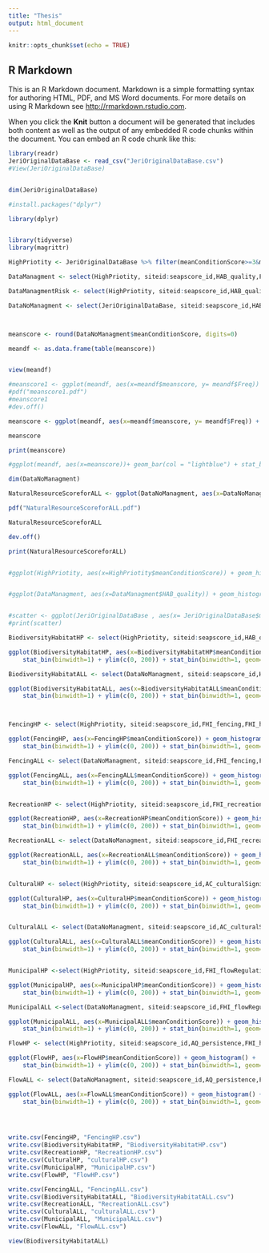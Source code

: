 ```yaml
---
title: "Thesis"
output: html_document
---
```


```r
knitr::opts_chunk$set(echo = TRUE)
```

## R Markdown

This is an R Markdown document. Markdown is a simple formatting syntax for authoring HTML, PDF, and MS Word documents. For more details on using R Markdown see <http://rmarkdown.rstudio.com>.

When you click the **Knit** button a document will be generated that includes both content as well as the output of any embedded R code chunks within the document. You can embed an R code chunk like this:


```r
library(readr)
JeriOriginalDataBase <- read_csv("JeriOriginalDataBase.csv")
#View(JeriOriginalDataBase)


dim(JeriOriginalDataBase)
```
```r
#install.packages("dplyr")

library(dplyr)


library(tidyverse)
library(magrittr)

HighPriotity <- JeriOriginalDataBase %>% filter(meanConditionScore>=3&meanConditionScore<=5 & FHI_humanImpactRiskScore>=2 & FHI_humanImpactRiskScore<=4) %>% drop_na(HAB_quality,FHI_fencing,FHI_recreation,AC_culturalSignificance,FHI_flowRegulation, AQ_persistence)


```

```r
DataManagment <- select(HighPriotity, siteid:seapscore_id,HAB_quality,FHI_fencing,FHI_recreation,AC_culturalSignificance,FHI_flowRegulation, AQ_persistence,FHI_humanImpactRiskScore,meanConditionScore)

DataManagmentRisk <- select(HighPriotity, siteid:seapscore_id,HAB_quality,HAB_qualityRisk,FHI_fencing,FHI_fencingRisk,FHI_recreation,FHI_recreationRisk,AC_culturalSignificance,AC_culturalSignificanceRisk,FHI_flowRegulation,FHI_flowRegulationRisk,AQ_persistence,AQ_persistenceRisk,FHI_humanImpactRiskScore,meanConditionScore) %>% drop_na(HAB_quality,HAB_qualityRisk,FHI_fencing,FHI_fencingRisk,FHI_recreation,FHI_recreationRisk,AC_culturalSignificance,AC_culturalSignificanceRisk,FHI_flowRegulation,FHI_flowRegulationRisk,AQ_persistence,AQ_persistenceRisk,FHI_humanImpactRiskScore)

```



```r
DataNoManagment <- select(JeriOriginalDataBase, siteid:seapscore_id,HAB_quality,FHI_fencing,FHI_recreation,AC_culturalSignificance,FHI_flowRegulation, AQ_persistence,meanConditionScore, meanConditionRiskScore,FHI_humanImpactRiskScore) %>% drop_na(HAB_quality,FHI_fencing,FHI_recreation,AC_culturalSignificance,FHI_flowRegulation, AQ_persistence)



meanscore <- round(DataNoManagment$meanConditionScore, digits=0)

meandf <- as.data.frame(table(meanscore))


view(meandf)

#meanscore1 <- ggplot(meandf, aes(x=meandf$meanscore, y= meandf$Freq)) + geom_bar(stat = "identity")+ geom_text(aes(label = Freq), vjust = -0.4) + xlab("Natural Resource Condition Score") + ylab("Number of Springs")
#pdf("meanscore1.pdf")
#meanscore1 
#dev.off()

meanscore <- ggplot(meandf, aes(x=meandf$meanscore, y= meandf$Freq)) + geom_bar(stat = "identity")+ geom_text(aes(label = Freq), vjust = -0.4) + xlab("Natural Resource Condition Score") + ylab("Number of Springs")

meanscore

print(meanscore)

#ggplot(meandf, aes(x=meanscore))+ geom_bar(col = "lightblue") + stat_bin(binwidth=1) + ylim(c(0, 200)) + xlim(c(0,6)) +stat_bin(binwidth=1, geom="text", aes(label=..count..), vjust=-1.5) + xlab("Natural Resource Condition Score") + ylab("Number of Springs") + scale_x_continuous(breaks = 0:6)

```

```r
dim(DataNoManagment)
```




```r

NaturalResourceScoreforALL <- ggplot(DataNoManagment, aes(x=DataNoManagment$meanConditionScore)) + geom_histogram(col = "lightblue") + stat_bin(binwidth=1) + ylim(c(0, 200)) + xlim(c(0,6)) +stat_bin(binwidth=1, geom="text", aes(label=..count..), vjust=-1.5) + xlab("Natural Resource Condition Score") + ylab("Number of Springs")

pdf("NaturalResourceScoreforALL.pdf")

NaturalResourceScoreforALL

dev.off()

print(NaturalResourceScoreforALL)


#ggplot(HighPriotity, aes(x=HighPriotity$meanConditionScore)) + geom_histogram() +  stat_bin(binwidth=1) + ylim(c(0, 200)) + stat_bin(binwidth=1, geom="text", aes(label=..count..), vjust=-1.5) + scale_x_continuous(breaks=0:6)


#ggplot(DataManagment, aes(x=DataManagment$HAB_quality)) + geom_histogram() + stat_bin(binwidth=1) + ylim(c(0, 200)) + stat_bin(binwidth=1, geom="text", aes(label=..count..), vjust=-1.5) + scale_x_continuous(breaks=0:6)


#scatter <- ggplot(JeriOriginalDataBase , aes(x= JeriOriginalDataBase$meanConditionScore, y=JeriOriginalDataBase$FHI_humanImpactRiskScore)) + geom_point() + xlab("Natural Resource Condition Score") + xlim(0,6) + ylab("Human Impacts Risk Score") + ylim(0,6)
#print(scatter)


```





```r
BiodiversityHabitatHP <- select(HighPriotity, siteid:seapscore_id,HAB_quality,FHI_humanImpactRiskScore,meanConditionScore)

ggplot(BiodiversityHabitatHP, aes(x=BiodiversityHabitatHP$meanConditionScore)) + geom_histogram() + 
    stat_bin(binwidth=1) + ylim(c(0, 200)) + stat_bin(binwidth=1, geom="text", aes(label=..count..), vjust=-1.5) + scale_x_continuous(breaks=0:6)

BiodiversityHabitatALL <- select(DataNoManagment, siteid:seapscore_id,HAB_quality,FHI_humanImpactRiskScore,meanConditionScore) 

ggplot(BiodiversityHabitatALL, aes(x=BiodiversityHabitatALL$meanConditionScore)) + geom_histogram() + 
    stat_bin(binwidth=1) + ylim(c(0, 200)) + stat_bin(binwidth=1, geom="text", aes(label=..count..), vjust=-1.5) + scale_x_continuous(breaks=0:6)



FencingHP <- select(HighPriotity, siteid:seapscore_id,FHI_fencing,FHI_humanImpactRiskScore,meanConditionScore) 

ggplot(FencingHP, aes(x=FencingHP$meanConditionScore)) + geom_histogram() + 
    stat_bin(binwidth=1) + ylim(c(0, 200)) + stat_bin(binwidth=1, geom="text", aes(label=..count..), vjust=-1.5) + scale_x_continuous(breaks=0:6)

FencingALL <- select(DataNoManagment, siteid:seapscore_id,FHI_fencing,FHI_humanImpactRiskScore,meanConditionScore) 

ggplot(FencingALL, aes(x=FencingALL$meanConditionScore)) + geom_histogram() + 
    stat_bin(binwidth=1) + ylim(c(0, 200)) + stat_bin(binwidth=1, geom="text", aes(label=..count..), vjust=-1.5) + scale_x_continuous(breaks=0:6)


RecreationHP <- select(HighPriotity, siteid:seapscore_id,FHI_recreation,FHI_humanImpactRiskScore,meanConditionScore)

ggplot(RecreationHP, aes(x=RecreationHP$meanConditionScore)) + geom_histogram() + 
    stat_bin(binwidth=1) + ylim(c(0, 200)) + stat_bin(binwidth=1, geom="text", aes(label=..count..), vjust=-1.5) + scale_x_continuous(breaks=0:6)

RecreationALL <- select(DataNoManagment, siteid:seapscore_id,FHI_recreation,FHI_humanImpactRiskScore,meanConditionScore)

ggplot(RecreationALL, aes(x=RecreationALL$meanConditionScore)) + geom_histogram() + 
    stat_bin(binwidth=1) + ylim(c(0, 200)) + stat_bin(binwidth=1, geom="text", aes(label=..count..), vjust=-1.5) + scale_x_continuous(breaks=0:6)


CulturalHP <- select(HighPriotity, siteid:seapscore_id,AC_culturalSignificance ,FHI_humanImpactRiskScore,meanConditionScore)

ggplot(CulturalHP, aes(x=CulturalHP$meanConditionScore)) + geom_histogram() + 
    stat_bin(binwidth=1) + ylim(c(0, 200)) + stat_bin(binwidth=1, geom="text", aes(label=..count..), vjust=-1.5) + scale_x_continuous(breaks=0:6)


CulturalALL <- select(DataNoManagment, siteid:seapscore_id,AC_culturalSignificance ,FHI_humanImpactRiskScore,meanConditionScore)

ggplot(CulturalALL, aes(x=CulturalALL$meanConditionScore)) + geom_histogram() + 
    stat_bin(binwidth=1) + ylim(c(0, 200)) + stat_bin(binwidth=1, geom="text", aes(label=..count..), vjust=-1.5) + scale_x_continuous(breaks=0:6)


MunicipalHP <-select(HighPriotity, siteid:seapscore_id,FHI_flowRegulation,FHI_humanImpactRiskScore,meanConditionScore) 

ggplot(MunicipalHP, aes(x=MunicipalHP$meanConditionScore)) + geom_histogram() + 
    stat_bin(binwidth=1) + ylim(c(0, 200)) + stat_bin(binwidth=1, geom="text", aes(label=..count..), vjust=-1.5) + scale_x_continuous(breaks=0:6)

MunicipalALL <-select(DataNoManagment, siteid:seapscore_id,FHI_flowRegulation,FHI_humanImpactRiskScore,meanConditionScore) 

ggplot(MunicipalALL, aes(x=MunicipalALL$meanConditionScore)) + geom_histogram() + 
    stat_bin(binwidth=1) + ylim(c(0, 200)) + stat_bin(binwidth=1, geom="text", aes(label=..count..), vjust=-1.5) + scale_x_continuous(breaks=0:6)

FlowHP <- select(HighPriotity, siteid:seapscore_id,AQ_persistence,FHI_humanImpactRiskScore,meanConditionScore) 

ggplot(FlowHP, aes(x=FlowHP$meanConditionScore)) + geom_histogram() + 
    stat_bin(binwidth=1) + ylim(c(0, 200)) + stat_bin(binwidth=1, geom="text", aes(label=..count..), vjust=-1.5) + scale_x_continuous(breaks=0:6)

FlowALL <- select(DataNoManagment, siteid:seapscore_id,AQ_persistence,FHI_humanImpactRiskScore,meanConditionScore) 

ggplot(FlowALL, aes(x=FlowALL$meanConditionScore)) + geom_histogram() + 
    stat_bin(binwidth=1) + ylim(c(0, 200)) + stat_bin(binwidth=1, geom="text", aes(label=..count..), vjust=-1.5) + scale_x_continuous(breaks=0:6)


                         
```

```r
write.csv(FencingHP, "FencingHP.csv")
write.csv(BiodiversityHabitatHP, "BiodiversityHabitatHP.csv")
write.csv(RecreationHP, "RecreationHP.csv")
write.csv(CulturalHP, "culturalHP.csv")
write.csv(MunicipalHP, "MunicipalHP.csv")
write.csv(FlowHP, "FlowHP.csv")
```

```r
write.csv(FencingALL, "FencingALL.csv")
write.csv(BiodiversityHabitatALL, "BiodiversityHabitatALL.csv")
write.csv(RecreationALL, "RecreationALL.csv")
write.csv(CulturalALL, "culturalALL.csv")
write.csv(MunicipalALL, "MunicipalALL.csv")
write.csv(FlowALL, "FlowALL.csv")
```


```r
view(BiodiversityHabitatALL)

```

